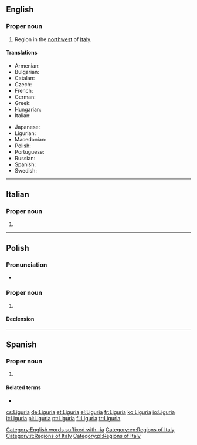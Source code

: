 {{also|ligúria|Ligúria|Łiguria}}
==English==
{{wikipedia}}

===Proper noun===
{{en-proper noun}}

# Region in the [[northwest]] of [[Italy]].

====Translations====
{{trans-top|region}}
* Armenian: {{t|hy|Լիգուրիա}}
* Bulgarian: {{t|bg|Лигурия|f|tr=Ligúrija|sc=Cyrl}}
* Catalan: {{t|ca|Ligúria|f}}
* Czech: {{t|cs|Ligurie|f}}
* French: {{t+|fr|Ligurie|f}}
* German: {{t+|de|Ligurien|n}}
* Greek: {{t|el|Λιγουρία|f}}
* Hungarian: {{t|hu|Liguria}}
* Italian: {{t+|it|Liguria|f}}
{{trans-mid}}
* Japanese: {{t|ja|リグーリア州|tr=リグーリアしゅう, Rigūria shū|sc=Jpan}}
* Ligurian: {{t|lij|Ligûria|f}}
* Macedonian: {{t|mk|Лигурија|f|tr=Ligúrija}}
* Polish: {{t+|pl|Liguria|f}}
* Portuguese: {{t+|pt|Ligúria|f}}
* Russian: {{t|ru|Лигу́рия|f}}
* Spanish: {{t|es|Liguria}}
* Swedish: {{t|sv|Ligurien}}
{{trans-bottom}}

[[Category:English words suffixed with -ia]]
[[Category:en:Regions of Italy]]

----

==Italian==
{{wikipedia|lang=it}}

===Proper noun===
{{it-proper noun|g=f}}

# {{l|en|Liguria}}

[[Category:it:Regions of Italy]]

----

==Polish==
{{wikipedia|lang=pl}}

===Pronunciation===
* {{audio|Pl-Liguria.ogg|audio|lang=pl}}

===Proper noun===
{{head|pl|proper noun|g=f}}

# {{l|en|Liguria}}

====Declension====
{{pl-decl-noun-sing|Liguria|Ligurii|Ligurii|Ligurię|Ligurią|Ligurii|Ligurio}}

[[Category:pl:Regions of Italy]]

----

==Spanish==
{{wikipedia|lang=es}}

===Proper noun===
{{es-proper noun|f}}

# {{l|en|Liguria}} {{gloss|region}}

====Related terms====
* {{l|es|ligur}}

[[cs:Liguria]]
[[de:Liguria]]
[[et:Liguria]]
[[el:Liguria]]
[[fr:Liguria]]
[[ko:Liguria]]
[[io:Liguria]]
[[it:Liguria]]
[[pl:Liguria]]
[[pt:Liguria]]
[[fi:Liguria]]
[[tr:Liguria]]